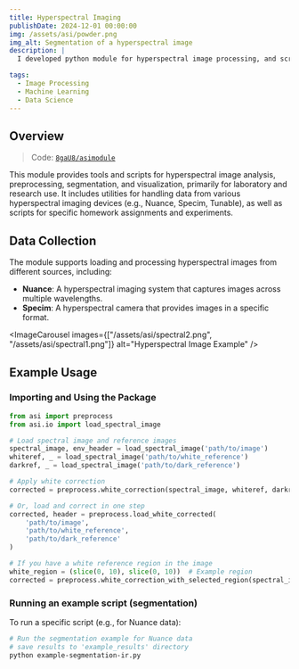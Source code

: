 ```yaml
---
title: Hyperspectral Imaging
publishDate: 2024-12-01 00:00:00
img: /assets/asi/powder.png
img_alt: Segmentation of a hyperspectral image
description: |
  I developed python module for hyperspectral image processing, and scripts for segmentation.

tags:
  - Image Processing
  - Machine Learning
  - Data Science
---
```



## Overview

> Code: [`8gaU8/asimodule`](https://github.com/8gaU8/asimodule)

This module provides tools and scripts for hyperspectral image analysis, preprocessing, segmentation, and visualization, primarily for laboratory and research use. It includes utilities for handling data from various hyperspectral imaging devices (e.g., Nuance, Specim, Tunable), as well as scripts for specific homework assignments and experiments.

## Data Collection

The module supports loading and processing hyperspectral images from different sources, including:

- **Nuance**: A hyperspectral imaging system that captures images across multiple wavelengths.
- **Specim**: A hyperspectral camera that provides images in a specific format.

<ImageCarousel
  images={["/assets/asi/spectral2.png", "/assets/asi/spectral1.png"]}
  alt="Hyperspectral Image Example"
/>

## Example Usage

### Importing and Using the Package

```python
from asi import preprocess
from asi.io import load_spectral_image

# Load spectral image and reference images
spectral_image, env_header = load_spectral_image('path/to/image')
whiteref, _ = load_spectral_image('path/to/white_reference')
darkref, _ = load_spectral_image('path/to/dark_reference')

# Apply white correction
corrected = preprocess.white_correction(spectral_image, whiteref, darkref)

# Or, load and correct in one step
corrected, header = preprocess.load_white_corrected(
    'path/to/image',
    'path/to/white_reference',
    'path/to/dark_reference'
)

# If you have a white reference region in the image
white_region = (slice(0, 10), slice(0, 10))  # Example region
corrected = preprocess.white_correction_with_selected_region(spectral_image, white_region)
```

### Running an example script (segmentation)

To run a specific script (e.g., for Nuance data):

```bash
# Run the segmentation example for Nuance data
# save results to 'example_results' directory
python example-segmentation-ir.py
```

